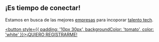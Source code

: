 ## ¡Es tiempo de conectar!

Estamos en busca de las mejores <a href="https://forms.gle/NGq2dpsAoSFP4d4P8" target="_blank">empresas</a> para incoporar <a href="https://forms.gle/NGq2dpsAoSFP4d4P8" target="_blank">talento tech</a>.

<a href="https://forms.gle/NGq2dpsAoSFP4d4P8"><button style={{ padding: '10px 30px', backgroundColor: 'tomato', color: 'white' }}>¡QUIERO REGISTRARME!</button></a>
